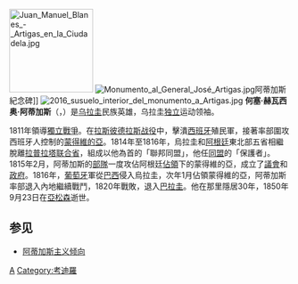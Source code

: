 {{unreferenced|time=2009-7-9}}

[[File:Juan_Manuel_Blanes_-_Artigas_en_la_Ciudadela.jpg|150px]]
[[File:Monumento_al_General_José_Artigas.jpg|thumb]]阿蒂加斯紀念碑]]
[[File:2016_susuelo_interior_del_monumento_a_Artigas.jpg|thumb]]
'''何塞·赫瓦西奥·阿蒂加斯'''（{{lang-es|José Gervasio Artigas}}，{{bd|1764年|6月19日|1850年|9月23日|}}）是[[乌拉圭|乌拉圭]]民族英雄，乌拉圭[[独立|独立]]运动领袖。

1811年領導[[獨立戰爭|獨立戰爭]]。在[[拉斯彼德拉斯|拉斯彼德拉斯]][[战役|战役]]中，擊潰[[西班牙|西班牙]]殖民軍，接著率部圍攻西班牙人控制的[[蒙得維的亞|蒙得維的亞]]。1814年至1816年，烏拉圭和[[阿根廷|阿根廷]]東北部五省相繼脫離[[拉普拉塔联合省|拉普拉塔联合省]]，組成以他為首的「聯邦同盟」，他任[[同盟|同盟]]的「保護者」。1815年2月，阿蒂加斯的[[部队|部隊]]一度攻佔阿根廷[[佔領|佔領]]下的蒙得維的亞，成立了[[議會|議會]]和[[政府|政府]]。1816年，[[葡萄牙|葡萄牙]]軍從[[巴西|巴西]]侵入烏拉圭，次年1月佔領蒙得維的亞，阿蒂加斯率部退入內地繼續戰鬥，1820年戰敗，退入[[巴拉圭|巴拉圭]]。他在那里隱居30年，1850年9月23日在[[亞松森|亞松森]]逝世。

== 参见 ==
*[[阿蒂加斯主义倾向|阿蒂加斯主义倾向]]

{{Authority control}}
[[Category:乌拉圭人|A]]
[[Category:考迪羅|Category:考迪羅]]